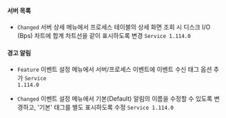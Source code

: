 #### 서버 목록​

- <code class="Changed">Changed</code> <span class="uitext">서버 상세</span> 메뉴에서 <span class="uitext">프로세스</span> 테이블의 상세 화면 조회 시 <span class="uitext">디스크 I/O</span> <span class="uitext">(Bps)</span> 차트에 합계 차트선을 같이 표시하도록 변경 <code class='changelog-service'>Service 1.114.0​</code>

#### 경고 알림​

- <code class="Feature">Feature</code> <span class="uitext">이벤트 설정</span> 메뉴에서 서버/프로세스 이벤트에 <span class="uitext">이벤트 수신 태그</span> 옵션 추가 <code class='changelog-service'>Service 1.114.0​</code>

- <code class="Changed">Changed</code> <span class="uitext">이벤트 설정</span> 메뉴에서 기본(Default) 알림의 이름을 수정할 수 있도록 변경하고, '기본' 태그를 별도 표시하도록 수정 <code class='changelog-service'>Service 1.114.0​</code>

